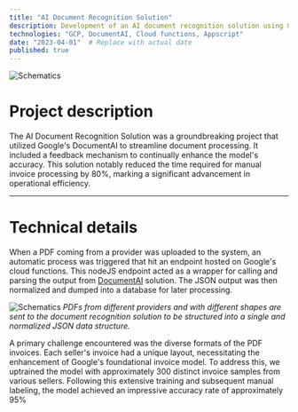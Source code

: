 ```yaml
---
title: "AI Document Recognition Solution"
description: Development of an AI document recognition solution using Google's DocumentAI, complemented with a feedback system for constant model improvement. This innovation led to a 80% reduction in manual invoice processing time.
technologies: "GCP, DocumentAI, Cloud functions, Appscript"
date: "2023-04-01"  # Replace with actual date
published: true
---
```


![Schematics](/projects/docai2.png)

# Project description

The AI Document Recognition Solution was a groundbreaking project that utilized Google's DocumentAI to streamline document processing. It included a feedback mechanism to continually enhance the model's accuracy. This solution notably reduced the time required for manual invoice processing by 80%, marking a significant advancement in operational efficiency.

---

# Technical details

When a PDF coming from a provider was uploaded to the system, an automatic process was triggered that hit an endpoint hosted on Google's cloud functions. This nodeJS endpoint acted as a wrapper for calling and parsing the output from [DocumentAI](https://cloud.google.com/document-ai?hl=es-419) solution. The JSON output was then normalized and dumped into a database for later processing.

![Schematics](/projects/docai1.png)
*PDFs from different providers and with different shapes are sent to the document recognition solution to be structured into a single and normalized JSON data structure.*

A primary challenge encountered was the diverse formats of the PDF invoices. Each seller's invoice had a unique layout, necessitating the enhancement of Google's foundational invoice model. To address this, we uptrained the model with approximately 300 distinct invoice samples from various sellers. Following this extensive training and subsequent manual labeling, the model achieved an impressive accuracy rate of approximately 95%
